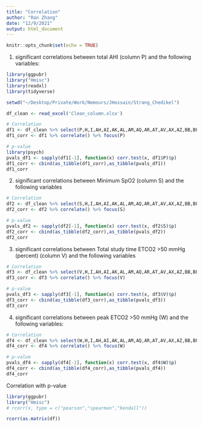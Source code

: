 ```yaml
---
title: "Correlation"
author: "Ran Zhang"
date: "12/9/2021"
output: html_document
---
```


```r
knitr::opts_chunk$set(echo = TRUE)
```

1. significant correlations between total AHI (column P) and the following variables:
```r
library(ggpubr)
library("Hmisc")
library(readxl)
library(tidyverse)

setwd("~/Desktop/Private/Work/Nemours/JHossain/Strang_Chedikel")

df_clean <- read_excel('Clean_column.xlsx')


```


```r
# Correlation
df1 <- df_clean %>% select(P,H,I,AH,AI,AK,AL,AM,AQ,AR,AT,AV,AX,AZ,BB,BF,BH)
df1_corr <- df1 %>% correlate() %>% focus(P)

# p-value
library(psych)
pvals_df1 <- sapply(df1[-1], function(x) corr.test(x, df1$P)$p)
df1_corr <- cbind(as_tibble(df1_corr),as_tibble(pvals_df1))
df1_corr
```


2. significant correlations between Minimum SpO2 (column S) and the following variables
```r
# Correlation
df2 <- df_clean %>% select(S,H,I,AH,AI,AK,AL,AM,AQ,AR,AT,AV,AX,AZ,BB,BF,BH)
df2_corr <- df2 %>% correlate() %>% focus(S)

# p-value
pvals_df2 <- sapply(df2[-1], function(x) corr.test(x, df2$S)$p)
df2_corr <- cbind(as_tibble(df2_corr),as_tibble(pvals_df2))
df2_corr
```


3. significant correlations between Total study time ETCO2 >50 mmHg (percent) (column V) and the following variables
```r
# Correlation
df3 <- df_clean %>% select(V,H,I,AH,AI,AK,AL,AM,AQ,AR,AT,AV,AX,AZ,BB,BF,BH)
df3_corr <- df3 %>% correlate() %>% focus(V)

# p-value
pvals_df3 <- sapply(df3[-1], function(x) corr.test(x, df3$V)$p)
df3_corr <- cbind(as_tibble(df3_corr),as_tibble(pvals_df3))
df3_corr
```

4. significant correlations between peak ETCO2 >50 mmHg (W) and the following variables: 
```r
# Correlation
df4 <- df_clean %>% select(W,H,I,AH,AI,AK,AL,AM,AQ,AR,AT,AV,AX,AZ,BB,BF,BH)
df4_corr <- df4 %>% correlate() %>% focus(W)

# p-value
pvals_df4 <- sapply(df4[-1], function(x) corr.test(x, df4$W)$p)
df4_corr <- cbind(as_tibble(df4_corr),as_tibble(pvals_df4))
df4_corr
```




Correlation with p-value
```r
library(ggpubr)
library("Hmisc")
# rcorr(x, type = c("pearson","spearman","kendall"))

rcorr(as.matrix(df))

```